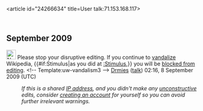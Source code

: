 <article id="24266634" title=User talk:71.153.168.117>
	<talkpage id="24266634" title="User talk:71.153.168.117">


== September 2009 ==
[[Image:Nuvola apps important.svg|25px]] Please stop your disruptive editing. If you continue to [[Wikipedia:Vandalism|vandalize]] Wikipedia, {{#if:Stimulus|as you did at [[:Stimulus]],}} you will be [[Wikipedia:Blocking policy|blocked from editing]]. &lt;!-- Template:uw-vandalism3 --&gt; [[User:Drmies|Drmies]] ([[User talk:Drmies|talk]]) 02:16, 8 September 2009 (UTC)
:''If this is a shared [[IP address]], and you didn't make any [[Wikipedia:vandalism|unconstructive]] edits, consider [[Wikipedia:Why create an account?|creating an account]] for yourself so you can avoid further irrelevant warnings.''
	</talkpage>
</article>